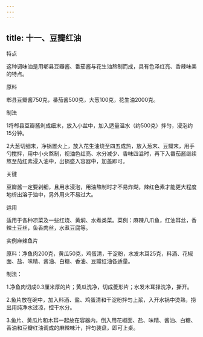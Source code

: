 ```yaml
---
---
---
```

title: 十一、豆瓣红油
---






特点

这种调味油是用郫县豆瓣酱、番茄酱与花生油熬制而成，具有色泽红亮、香辣味美的特点。

原料

郫县豆瓣酱750克，番茄酱500克，大葱100克，花生油2000克。



制法

1将郫县豆瓣酱剁成细末，放入小盆中，加入适量温水（约500克）拌匀，浸泡约15分钟。

2大葱切细末，净锅置火上，放入花生油烧至四五成热，放入葱末、豆瓣末，用手勺搅拌，用中小火熬制，视油色红亮、水分减少、香味四溢时，再下入番茄酱继续熬至茄红素浸入油中，出锅盛入容器中，加盖即可。

关键

豆瓣酱一定要剁细，且用水浸泡，用油熬制时才不易炸煳，辣红色素才能更大程度地析出溶于油中，另外用火不易过大。

运用

适用于各种凉菜及一些红烧、黄焖、水煮类菜。菜例：麻辣八爪鱼，红油耳丝，香辣土豆丝，鱼香肉丝，水煮豆腐等。

实例麻辣鱼片

原料：净鱼肉200克，黄瓜50克，鸡蛋清，干淀粉，水发木耳25克，料酒、花椒面、盐、味精、酱油、白糖、香油、豆瓣红油各适量。

制法：

1.净鱼肉切成0.3厘米厚的片；黄瓜洗净，切成菱形片；水发木耳择洗净，撕开。

2.鱼片放在碗中，加入料酒、盐、鸡蛋清和干淀粉拌匀上浆，入开水锅中烫熟，捞出用纯净水过凉，控干水分。

3.鱼片、黄瓜片和木耳一起放在容器内，倒入用花椒面、盐、味精、酱油、白糖、香油和豆瓣红油调成的麻辣味汁，拌匀装盘，即可上桌。